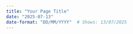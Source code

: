 ```yaml
---
title: "Your Page Title"
date: "2025-07-13"
date-format: "DD/MM/YYYY"  # Shows: 13/07/2025
---
```


